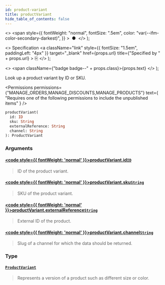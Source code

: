 ```yaml
---
id: product-variant
title: productVariant
hide_table_of_contents: false
---
```


  <>
    <span
      style={{
        fontWeight: "normal",
        fontSize: ".5em",
        color: "var(--ifm-color-secondary-darkest)",
      }}
    >
      &nbsp;●&nbsp;
    </span>
  </>
);

  <>
    Specification
    <a
      className="link"
      style={{ fontSize: "1.5em", paddingLeft: "4px" }}
      target="\_blank"
      href={props.url}
      title={"Specified by " + props.url}
    >
      ⎘
    </a>
  </>
);

  <>
    <span className={"badge badge--" + props.class}>{props.text}</span>
  </>
);

Look up a product variant by ID or SKU.

<Permissions
  permissions={"MANAGE_ORDERS,MANAGE_DISCOUNTS,MANAGE_PRODUCTS"}
  text={
    "Requires one of the following permissions to include the unpublished items"
  }
/>

```graphql
productVariant(
  id: ID
  sku: String
  externalReference: String
  channel: String
): ProductVariant
```

### Arguments

#### [<code style={{ fontWeight: 'normal' }}>productVariant.<b>id</b></code>](#)<Bullet />[`ID`](../../../api-reference/miscellaneous/scalars/id) <Badge class="secondary" text="scalar"/>

> ID of the product variant.

#### [<code style={{ fontWeight: 'normal' }}>productVariant.<b>sku</b></code>](#)<Bullet />[`String`](../../../api-reference/miscellaneous/scalars/string) <Badge class="secondary" text="scalar"/>

> SKU of the product variant.

#### [<code style={{ fontWeight: 'normal' }}>productVariant.<b>externalReference</b></code>](#)<Bullet />[`String`](../../../api-reference/miscellaneous/scalars/string) <Badge class="secondary" text="scalar"/>

> External ID of the product.

<Badge text="Added in Saleor 3.10" class="secondary margin-bottom--sm" />

>

#### [<code style={{ fontWeight: 'normal' }}>productVariant.<b>channel</b></code>](#)<Bullet />[`String`](../../../api-reference/miscellaneous/scalars/string) <Badge class="secondary" text="scalar"/>

> Slug of a channel for which the data should be returned.

### Type

#### [`ProductVariant`](../../../api-reference/products/objects/product-variant) <Badge class="secondary" text="object"/>

> Represents a version of a product such as different size or color.

